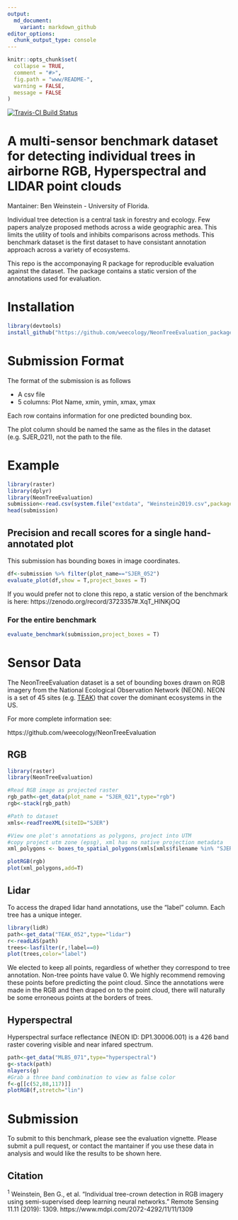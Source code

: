 ```yaml
---
output:
  md_document:
    variant: markdown_github
editor_options: 
  chunk_output_type: console
---
```


```r
knitr::opts_chunk$set(
  collapse = TRUE,
  comment = "#>",
  fig.path = "www/README-",
  warning = FALSE,
  message = FALSE
)
```

[![Travis-CI Build Status](https://travis-ci.org/Weecology/NeonTreeEvaluation_package.svg?branch=master)](https://travis-ci.org/Weecology/NeonTreeEvaluation_package)

# A multi-sensor benchmark dataset for detecting individual trees in airborne RGB, Hyperspectral and LIDAR point clouds

Mantainer: Ben Weinstein - University of Florida.

Individual tree detection is a central task in forestry and ecology. Few papers analyze proposed methods across a wide geographic area. This limits the utility of tools and inhibits comparisons across methods. This benchmark dataset is the first dataset to have consistant annotation approach across a variety of ecosystems. 

This repo is the accomponaying R package for reproducible evaluation against the dataset. The package contains a static version of the annotations used for evaluation. 

# Installation

```r
library(devtools)
install_github("https://github.com/weecology/NeonTreeEvaluation_package.git")
```
    
# Submission Format

The format of the submission is as follows

* A csv file
* 5 columns: Plot Name, xmin, ymin, xmax, ymax

Each row contains information for one predicted bounding box.

The plot column should be named the same as the files in the dataset (e.g. SJER_021), not the path to the file.

# Example

```r
library(raster)
library(dplyr)
library(NeonTreeEvaluation)
submission<-read.csv(system.file("extdata", "Weinstein2019.csv",package = "NeonTreeEvaluation"))
head(submission)
```

## Precision and recall scores for a single hand-annotated plot

This submission has bounding boxes in image coordinates. 
```r
df<-submission %>% filter(plot_name=="SJER_052")
evaluate_plot(df,show = T,project_boxes = T)
```

If you would prefer not to clone this repo, a static version of the benchmark is here: https://zenodo.org/record/3723357#.XqT_HlNKjOQ

### For the entire benchmark

```r
evaluate_benchmark(submission,project_boxes = T)
```

# Sensor Data

The NeonTreeEvaluation dataset is a set of bounding boxes drawn on RGB imagery from the National Ecological Observation Network (NEON). NEON is a set of 45 sites (e.g. [TEAK](https://www.neonscience.org/field-sites/field-sites-map/TEAK)) that cover the dominant ecosystems in the US.

For more complete information see:

https://github.com/weecology/NeonTreeEvaluation

## RGB

```r
library(raster)
library(NeonTreeEvaluation)

#Read RGB image as projected raster
rgb_path<-get_data(plot_name = "SJER_021",type="rgb")
rgb<-stack(rgb_path)

#Path to dataset
xmls<-readTreeXML(siteID="SJER")

#View one plot's annotations as polygons, project into UTM
#copy project utm zone (epsg), xml has no native projection metadata
xml_polygons <- boxes_to_spatial_polygons(xmls[xmls$filename %in% "SJER_021.tif",],rgb)

plotRGB(rgb)
plot(xml_polygons,add=T)
```

## Lidar

To access the draped lidar hand annotations, use the "label" column. Each tree has a unique integer.

```r
library(lidR)
path<-get_data("TEAK_052",type="lidar")
r<-readLAS(path)
trees<-lasfilter(r,!label==0)
plot(trees,color="label")
```

We elected to keep all points, regardless of whether they correspond to tree annotation. Non-tree points have value 0. We highly recommend removing these points before predicting the point cloud. Since the annotations were made in the RGB and then draped on to the point cloud, there will naturally be some erroneous points at the borders of trees.

## Hyperspectral 

Hyperspectral surface reflectance (NEON ID: DP1.30006.001) is a 426 band raster covering visible and near infared spectrum.

```r
path<-get_data("MLBS_071",type="hyperspectral")
g<-stack(path)
nlayers(g)
#Grab a three band combination to view as false color
f<-g[[c(52,88,117)]]
plotRGB(f,stretch="lin")
```
 
# Submission

To submit to this benchmark, please see the evaluation vignette. Please submit a pull request, or contact the mantainer if you use these data in analysis and would like the results to be shown here.

## Citation
<sup>1</sup> Weinstein, Ben G., et al. "Individual tree-crown detection in RGB imagery using semi-supervised deep learning neural networks." Remote Sensing 11.11 (2019): 1309. https://www.mdpi.com/2072-4292/11/11/1309


